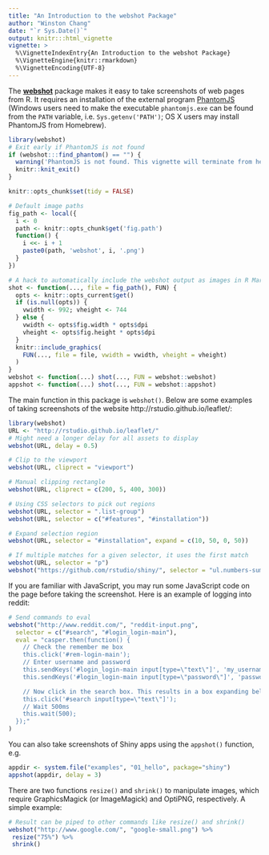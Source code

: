 ```yaml
---
title: "An Introduction to the webshot Package"
author: "Winston Chang"
date: "`r Sys.Date()`"
output: knitr:::html_vignette
vignette: >
  %\VignetteIndexEntry{An Introduction to the webshot Package}
  %\VignetteEngine{knitr::rmarkdown}
  %\VignetteEncoding{UTF-8}
---
```


The [**webshot**](https://github.com/wch/webshot) package makes it easy to take screenshots of web pages from R. It requires an installation of the external program [PhantomJS](http://phantomjs.org) (Windows users need to make the executable `phantomjs.exe` can be found from the `PATH` variable, i.e. `Sys.getenv('PATH')`; OS X users may install PhantomJS from Homebrew).

```r
library(webshot)
# Exit early if PhantomJS is not found
if (webshot:::find_phantom() == "") {
  warning('PhantomJS is not found. This vignette will terminate from here.')
  knitr::knit_exit()
}

knitr::opts_chunk$set(tidy = FALSE)

# Default image paths
fig_path <- local({
  i <- 0
  path <- knitr::opts_chunk$get('fig.path')
  function() {
    i <<- i + 1
    paste0(path, 'webshot', i, '.png')
  }
})

# A hack to automatically include the webshot output as images in R Markdown
shot <- function(..., file = fig_path(), FUN) {
  opts <- knitr::opts_current$get()
  if (is.null(opts)) {
    vwidth <- 992; vheight <- 744
  } else {
    vwidth <- opts$fig.width * opts$dpi
    vheight <- opts$fig.height * opts$dpi
  }
  knitr::include_graphics(
    FUN(..., file = file, vwidth = vwidth, vheight = vheight)
  )
}
webshot <- function(...) shot(..., FUN = webshot::webshot)
appshot <- function(...) shot(..., FUN = webshot::appshot)
```

The main function in this package is `webshot()`. Below are some examples of taking screenshots of the website http://rstudio.github.io/leaflet/:

```r
library(webshot)
URL <- "http://rstudio.github.io/leaflet/"
# Might need a longer delay for all assets to display
webshot(URL, delay = 0.5)

# Clip to the viewport
webshot(URL, cliprect = "viewport")

# Manual clipping rectangle
webshot(URL, cliprect = c(200, 5, 400, 300))

# Using CSS selectors to pick out regions
webshot(URL, selector = ".list-group")
webshot(URL, selector = c("#features", "#installation"))

# Expand selection region
webshot(URL, selector = "#installation", expand = c(10, 50, 0, 50))

# If multiple matches for a given selector, it uses the first match
webshot(URL, selector = "p")
webshot("https://github.com/rstudio/shiny/", selector = "ul.numbers-summary")
```

If you are familiar with JavaScript, you may run some JavaScript code on the page before taking the screenshot. Here is an example of logging into reddit:

```r
# Send commands to eval
webshot("http://www.reddit.com/", "reddit-input.png",
  selector = c("#search", "#login_login-main"),
  eval = "casper.then(function() {
    // Check the remember me box
    this.click('#rem-login-main');
    // Enter username and password
    this.sendKeys('#login_login-main input[type=\"text\"]', 'my_username');
    this.sendKeys('#login_login-main input[type=\"password\"]', 'password');

    // Now click in the search box. This results in a box expanding below
    this.click('#search input[type=\"text\"]');
    // Wait 500ms
    this.wait(500);
  });"
)
```

You can also take screenshots of Shiny apps using the `appshot()` function, e.g.

```r
appdir <- system.file("examples", "01_hello", package="shiny")
appshot(appdir, delay = 3)
```

There are two functions `resize()` and `shrink()` to manipulate images, which require GraphicsMagick (or ImageMagick) and OptiPNG, respectively. A simple example:

```r
# Result can be piped to other commands like resize() and shrink()
webshot("http://www.google.com/", "google-small.png") %>%
 resize("75%") %>%
 shrink()
```
